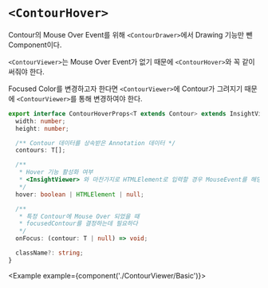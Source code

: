 
# `<ContourHover>`

Contour의 Mouse Over Event를 위해 `<ContourDrawer>`에서 Drawing 기능만 뺀 Component이다.

`<ContourViewer>`는 Mouse Over Event가 없기 때문에 `<ContourHover>`와 꼭 같이 써줘야 한다.

Focused Color를 변경하고자 한다면 `<ContourViewer>`에 Contour가 그려지기 때문에 `<ContourViewer>`를 통해 변경하여야 한다.

```ts
export interface ContourHoverProps<T extends Contour> extends InsightViewerGuestProps {
  width: number;
  height: number;

  /** Contour 데이터를 상속받은 Annotation 데이터 */
  contours: T[];

  /**
   * Hover 기능 활성화 여부
   * <InsightViewer> 와 마찬가지로 HTMLElement로 입력할 경우 MouseEvent를 해당 HTMLElement를 사용해서 처리한다.
   */
  hover: boolean | HTMLElement | null;

  /**
   * 특정 Contour에 Mouse Over 되었을 때
   * focusedContour를 결정하는데 필요하다
   */
  onFocus: (contour: T | null) => void;

  className?: string;
}
```

<Example example={component('./ContourViewer/Basic')}>
  <InsightViewerPreview height={720}/>
</Example>
